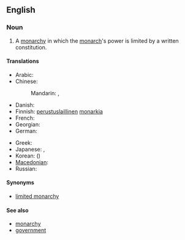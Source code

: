 ==English==
{{wikipedia}}

===Noun===
{{en-noun|sg=[[constitutional]] [[monarchy]]|constitutional monarchies}}

# A [[monarchy]] in which the [[monarch]]'s power is limited by a written constitution.

====Translations====
{{trans-top|monarchy in which the monarch's power is limited by a written constitution}}
* Arabic: {{t|ar|ملكية دستورية|f|tr=malakíyya dustuuríyya|sc=Arab}}
* Chinese:
*: Mandarin: {{t|zh|君主立憲制|sc=Hani}}, {{t|zh|君主立宪制|tr=jūnzhǔ lìxiànzhì|sc=Hani}}
* Danish: {{t|da|konstitutionelt monarki}}
* Finnish: [[perustuslaillinen]] [[monarkia]]
* French: {{t|fr|monarchie constitutionnelle|f}}
* Georgian: {{t|ka|კონსტიტუციური მონარქია|sc=Geor}}
* German: {{t|de|konstitutionelle Monarchie|f}}
{{trans-mid}}
* Greek: {{t|el|συνταγματική μοναρχία|f|tr=syntagmatikí monarchía|sc=Grek}}
* Japanese: {{t|ja|立憲君主制|tr=りっけんくんしゅせい, rikken kunshusei|sc=Jpan}}, {{t|ja|立憲君主政体|tr=りっけんくんしゅせいたい, rikken kunshuseitai|sc=Jpan}}
* Korean: {{t|ko|입헌 군주제|tr=ibheon gunjuje|sc=Kore}} ({{t|ko|立憲君主制|sc=Kore}})
* [[Macedonian]]: {{t|mk|уставна монархија|f|tr=ústavna monárhija|sc=Cyrl|xs=Macedonian}}
* Russian: {{t|ru|конституционная монархия|f|tr=konstituciónnaja monárxija|sc=Cyrl}}
{{trans-bottom}}

====Synonyms====
* [[limited monarchy]]

====See also====
* [[monarchy]]
* [[government]]